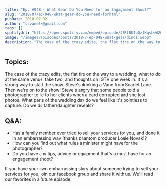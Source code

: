 ```yaml
---
title: "Ep. #048 - What Gear Do You Need for an Engagement Shoot?"
slug: "2018/07/ep-048-what-gear-do-you-need-forhtml"
pubDate: 2018-07-02
author: "srvanelk@gmail.com"
tags: []
spotifyUrl: "https://open.spotify.com/embed/episode/4BRtRUIoQzfKqsLwW20KRS?utm_source=generator"
image: "/images/episodes/posts/2018-7-ep-048-what-gear/dinos.webp"
description: "The case of the crazy edits, the flat tire on the way to a wedding, what to do at the same venue, take two, and thoughts on IGTV one week in. It's a strong way to start the show. Steve's drinking a Vane from Scarlet Lane. Then we're on to the show! Steve's angry that some people told a photographer to lie to her clients when a card corrupted and she lost photos. What parts of the wedding day do we feel like it's pointless to capture. Do we do father/daughter reveals?"
---
```


## Topics:
The case of the crazy edits, the flat tire on the way to a wedding, what to do at the same venue, take two, and thoughts on IGTV one week in. It's a strong way to start the show. Steve's drinking a Vane from Scarlet Lane. Then we're on to the show! Steve's angry that some people told a photographer to lie to her clients when a card corrupted and she lost photos. What parts of the wedding day do we feel like it's pointless to capture. Do we do father/daughter reveals?

## Q&A:
- Has a family member ever tried to sell your services for you, and done it in an embarrassing way (thanks phantom producer Louie Novak)?
- How can you find out what rules a minister might have for the photographer?
- Do you have any tips, advice or equipment that's a must have for an engagement shoot?

If you have your own embarrassing story about someone trying to sell your services for you, join our facebook group and share it with us. We'll read our favorites in a future episode.
